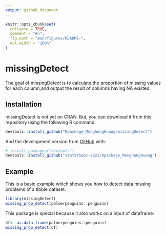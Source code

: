 ```yaml
---
output: github_document
---
```


<!-- README.md is generated from README.Rmd. Please edit that file -->

```r
knitr::opts_chunk$set(
  collapse = TRUE,
  comment = "#>",
  fig.path = "man/figures/README-",
  out.width = "100%"
)
```

# missingDetect

<!-- badges: start -->
<!-- badges: end -->

The goal of missingDetect is to calculate the proportion of missing values for each column,and output the result of columns having NA existed.

## Installation

missingDetect is not yet on CRAN. But, you can download it from this repository using the following R command:

``` r
devtools::install_github("Rpackage_MenghongHuang/missingDetect")
```

And the development version from [GitHub](https://github.com/) with:

``` r
# install.packages("devtools")
devtools::install_github("stat545ubc-2021/Rpackage_MenghongHuang")
```
## Example

This is a basic example which shows you how to detect data missing problems of a tibble dataset:

```r
library(missingDetect)
missing_prop_detect(palmerpenguins::penguins)
```

This package is special because it also works on a input of dataframe:

```r
df<- as.data.frame(palmerpenguins::penguins)
missing_prop_detect(df)
```


